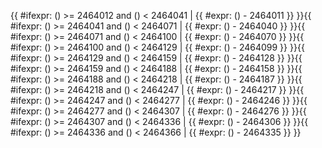 <includeonly>{{ #ifexpr: ({{{1}}}) >= 2464012 and ({{{1}}}) < 2464041 | {{ #expr: ({{{1}}}) - 2464011 }} }}{{ #ifexpr: ({{{1}}}) >= 2464041 and ({{{1}}}) < 2464071 | {{ #expr: ({{{1}}}) - 2464040 }} }}{{ #ifexpr: ({{{1}}}) >= 2464071 and ({{{1}}}) < 2464100 | {{ #expr: ({{{1}}}) - 2464070 }} }}{{ #ifexpr: ({{{1}}}) >= 2464100 and ({{{1}}}) < 2464129 | {{ #expr: ({{{1}}}) - 2464099 }} }}{{ #ifexpr: ({{{1}}}) >= 2464129 and ({{{1}}}) < 2464159 | {{ #expr: ({{{1}}}) - 2464128 }} }}{{ #ifexpr: ({{{1}}}) >= 2464159 and ({{{1}}}) < 2464188 | {{ #expr: ({{{1}}}) - 2464158 }} }}{{ #ifexpr: ({{{1}}}) >= 2464188 and ({{{1}}}) < 2464218 | {{ #expr: ({{{1}}}) - 2464187 }} }}{{ #ifexpr: ({{{1}}}) >= 2464218 and ({{{1}}}) < 2464247 | {{ #expr: ({{{1}}}) - 2464217 }} }}{{ #ifexpr: ({{{1}}}) >= 2464247 and ({{{1}}}) < 2464277 | {{ #expr: ({{{1}}}) - 2464246 }} }}{{ #ifexpr: ({{{1}}}) >= 2464277 and ({{{1}}}) < 2464307 | {{ #expr: ({{{1}}}) - 2464276 }} }}{{ #ifexpr: ({{{1}}}) >= 2464307 and ({{{1}}}) < 2464336 | {{ #expr: ({{{1}}}) - 2464306 }} }}{{ #ifexpr: ({{{1}}}) >= 2464336 and ({{{1}}}) < 2464366 | {{ #expr: ({{{1}}}) - 2464335 }} }}</includeonly><noinclude>{{Chinese calendar/doc}}

[[Category:農曆模板|{{PAGENAME}}]]

</noinclude>